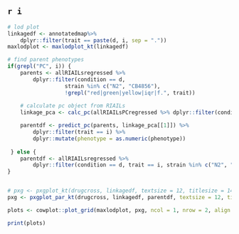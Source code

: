 ## `r i`

```r

# lod plot
linkagedf <- annotatedmap%>%
    dplyr::filter(trait == paste(d, i, sep = "."))
maxlodplot <- maxlodplot_kt(linkagedf)

# find parent phenotypes
if(grepl("PC", i)) {
    parents <- allRIAILsregressed %>%
        dplyr::filter(condition == d,
                  strain %in% c("N2", "CB4856"),
                  !grepl("red|green|yellow|iqr|f.", trait))
    
    # calculate pc object from RIAILs
    linkage_pca <- calc_pc(allRIAILsPCregressed %>% dplyr::filter(condition == d, !grepl("red|green|yellow|iqr|f.|PC", trait)))

    parentdf <- predict_pc(parents, linkage_pca[[1]]) %>%
        dplyr::filter(trait == i) %>%
        dplyr::mutate(phenotype = as.numeric(phenotype))
    
 } else {
    parentdf <- allRIAILsregressed %>%
        dplyr::filter(condition == d, trait == i, strain %in% c("N2", "CB4856"))
}


# pxg <- pxgplot_kt(drugcross, linkagedf, textsize = 12, titlesize = 14, ylab = i)
pxg <- pxgplot_par_kt(drugcross, linkagedf, parentdf, textsize = 12, titlesize = 14, ylab = i)

plots <- cowplot::plot_grid(maxlodplot, pxg, ncol = 1, nrow = 2, align = "v")

print(plots)

```